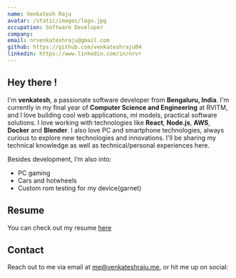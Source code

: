 ```yaml
---
name: Venkatesh Raju
avatar: /static/images/logo.jpg
occupation: Software Developer
company:
email: nrvenkateshraju@gmail.com
github: https://github.com/venkateshraju04
linkedin: https://www.linkedin.com/in/nrvr
---
```


## Hey there !

I'm **venkatesh**, a passionate software developer from **Bengaluru, India**. I'm currently in my final year of **Computer Science and Engineering** at RVITM, and I love building cool web applications, ml models, practical software solutions.
I love working with technologies like **React**, **Node.js**, **AWS**, **Docker** and **Blender**.
I also love PC and smartphone technologies, always curious to explore new technologies and innovations.
I'll be sharing my technical knowledge as well as technical/personal experiences here.

Besides development, I’m also into:

- PC gaming
- Cars and hotwheels
- Custom rom testing for my device(garnet)

## Resume

You can check out my resume [here](https://venkateshraju.me/resume)

## Contact

Reach out to me via email at [me@venkateshraju.me](mailto:me@venkateshraju.me), or hit me up on social:

<SocialAccounts />
